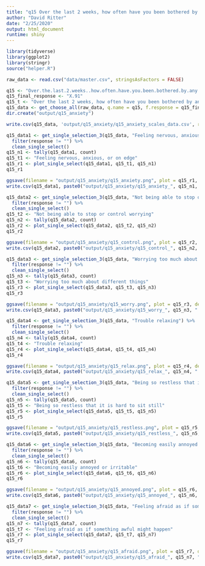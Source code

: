 ```yaml
---
title: "q15 Over the last 2 weeks, how often have you been bothered by any of the following problems? (anxiety scales)"
author: "David Ritter"
date: "2/25/2020"
output: html_document
runtime: shiny
---
```

 
```r
library(tidyverse)
library(ggplot2)
library(stringr)
source("helper.R")
```

```r
raw_data <- read.csv("data/master.csv", stringsAsFactors = FALSE)
```

```r
q15 <- "Over.the.last.2.weeks..how.often.have.you.been.bothered.by.any.of.the.following.problems."
q15_final_response <- "X.91"
q15_t <- "Over the last 2 weeks, how often have you been bothered by any of the following problems?"
q15_data <- get_choose_all(raw_data, q.name = q15, f.response = q15_final_response)
dir.create("output/q15_anxiety")
```

```r
write.csv(q15_data, 'output/q15_anxiety/q15_anxiety_scales_data.csv', row.names = FALSE)
```

```r
q15_data1 <- get_single_selection_3(q15_data, "Feeling nervous, anxious, or on edge") %>%
  filter(response != "") %>%
  clean_single_select()
q15_n1 <- tally(q15_data1, count)
q15_t1 <- "Feeling nervous, anxious, or on edge"
q15_r1 <- plot_single_select(q15_data1, q15_t1, q15_n1)
q15_r1
```

```r
ggsave(filename = "output/q15_anxiety/q15_anxiety.png", plot = q15_r1, device = 'png')
write.csv(q15_data1, paste0("output/q15_anxiety/q15_anxiety_", q15_n1, ".csv"), row.names = FALSE)
```

```r
q15_data2 <- get_single_selection_3(q15_data, "Not being able to stop or control worrying") %>%
  filter(response != "") %>%
  clean_single_select()
q15_t2 <- "Not being able to stop or control worrying"
q15_n2 <- tally(q15_data2, count)
q15_r2 <- plot_single_select(q15_data2, q15_t2, q15_n2)
q15_r2
```

```r
ggsave(filename = "output/q15_anxiety/q15_control.png", plot = q15_r2, device = 'png')
write.csv(q15_data2, paste0("output/q15_anxiety/q15_control_", q15_n2, ".csv"), row.names = FALSE)
```

```r
q15_data3 <- get_single_selection_3(q15_data, "Worrying too much about different things") %>%
  filter(response != "") %>%
  clean_single_select()
q15_n3 <- tally(q15_data3, count)
q15_t3 <- "Worrying too much about different things"
q15_r3 <- plot_single_select(q15_data3, q15_t3, q15_n3)
q15_r3
```

```r
ggsave(filename = "output/q15_anxiety/q15_worry.png", plot = q15_r3, device = 'png')
write.csv(q15_data3, paste0("output/q15_anxiety/q15_worry_", q15_n3, ".csv"), row.names = FALSE)
```

```r
q15_data4 <- get_single_selection_3(q15_data, "Trouble relaxing") %>%
  filter(response != "") %>%
  clean_single_select()
q15_n4 <- tally(q15_data4, count)
q15_t4 <- "Trouble relaxing"
q15_r4 <- plot_single_select(q15_data4, q15_t4, q15_n4)
q15_r4
```

```r
ggsave(filename = "output/q15_anxiety/q15_relax.png", plot = q15_r4, device = 'png')
write.csv(q15_data4, paste0("output/q15_anxiety/q15_relax_", q15_n4, ".csv"), row.names = FALSE)
```

```r
q15_data5 <- get_single_selection_3(q15_data, "Being so restless that it is hard to sit still") %>%
  filter(response != "") %>%
  clean_single_select()
q15_n5 <- tally(q15_data5, count)
q15_t5 <- "Being so restless that it is hard to sit still"
q15_r5 <- plot_single_select(q15_data5, q15_t5, q15_n5)
q15_r5
```

```r
ggsave(filename = "output/q15_anxiety/q15_restless.png", plot = q15_r5, device = 'png')
write.csv(q15_data5, paste0("output/q15_anxiety/q15_restless_", q15_n5, ".csv"), row.names = FALSE)
```

```r
q15_data6 <- get_single_selection_3(q15_data, "Becoming easily annoyed or irritable") %>%
  filter(response != "") %>%
  clean_single_select()
q15_n6 <- tally(q15_data6, count)
q15_t6 <- "Becoming easily annoyed or irritable"
q15_r6 <- plot_single_select(q15_data6, q15_t6, q15_n6)
q15_r6
```

```r
ggsave(filename = "output/q15_anxiety/q15_annoyed.png", plot = q15_r6, device = 'png')
write.csv(q15_data6, paste0("output/q15_anxiety/q15_annoyed_", q15_n6, ".csv"), row.names = FALSE)
```

```r
q15_data7 <- get_single_selection_3(q15_data, "Feeling afraid as if something awful might happen") %>%
  filter(response != "") %>%
  clean_single_select()
q15_n7 <- tally(q15_data7, count)
q15_t7 <- "Feeling afraid as if something awful might happen"
q15_r7 <- plot_single_select(q15_data7, q15_t7, q15_n7)
q15_r7
```

```r
ggsave(filename = "output/q15_anxiety/q15_afraid.png", plot = q15_r7, device = 'png')
write.csv(q15_data7, paste0("output/q15_anxiety/q15_afraid_", q15_n7, ".csv"), row.names = FALSE)
```
